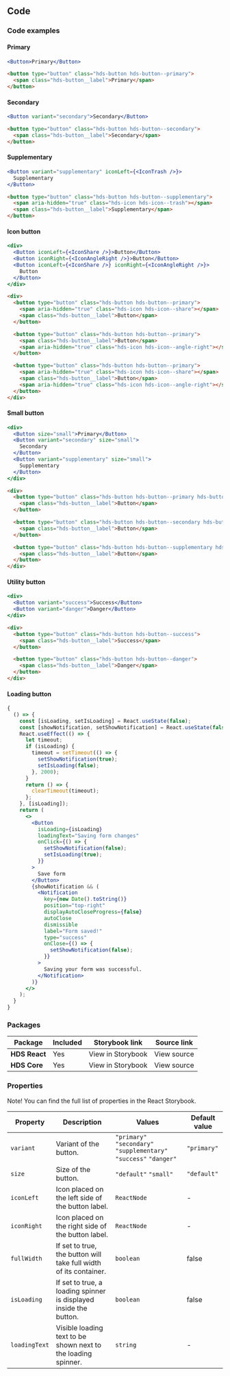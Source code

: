 
## Code

### Code examples

#### Primary

<Playground>

```jsx
<Button>Primary</Button>
```

```html
<button type="button" class="hds-button hds-button--primary">
  <span class="hds-button__label">Primary</span>
</button>
```

</Playground>


#### Secondary

<Playground>

```jsx
<Button variant="secondary">Secondary</Button>
```

```html
<button type="button" class="hds-button hds-button--secondary">
  <span class="hds-button__label">Secondary</span>
</button>
```

</Playground>


#### Supplementary

<Playground>

```jsx
<Button variant="supplementary" iconLeft={<IconTrash />}>
  Supplementary
</Button>
```

```html
<button type="button" class="hds-button hds-button--supplementary">
  <span aria-hidden="true" class="hds-icon hds-icon--trash"></span>
  <span class="hds-button__label">Supplementary</span>
</button>
```

</Playground>


#### Icon button

<Playground>

```jsx
<div>
  <Button iconLeft={<IconShare />}>Button</Button>
  <Button iconRight={<IconAngleRight />}>Button</Button>
  <Button iconLeft={<IconShare />} iconRight={<IconAngleRight />}>
    Button
  </Button>
</div>
```

```html
<div>
  <button type="button" class="hds-button hds-button--primary">
    <span aria-hidden="true" class="hds-icon hds-icon--share"></span>
    <span class="hds-button__label">Button</span>
  </button>

  <button type="button" class="hds-button hds-button--primary">
    <span class="hds-button__label">Button</span>
    <span aria-hidden="true" class="hds-icon hds-icon--angle-right"></span>
  </button>

  <button type="button" class="hds-button hds-button--primary">
    <span aria-hidden="true" class="hds-icon hds-icon--share"></span>
    <span class="hds-button__label">Button</span>
    <span aria-hidden="true" class="hds-icon hds-icon--angle-right"></span>
  </button>
</div>
```

</Playground>


#### Small button

<Playground>


```jsx
<div>
  <Button size="small">Primary</Button>
  <Button variant="secondary" size="small">
    Secondary
  </Button>
  <Button variant="supplementary" size="small">
    Supplementary
  </Button>
</div>
```

```html
<div>
  <button type="button" class="hds-button hds-button--primary hds-button--small">
    <span class="hds-button__label">Button</span>
  </button>

  <button type="button" class="hds-button hds-button--secondary hds-button--small">
    <span class="hds-button__label">Button</span>
  </button>

  <button type="button" class="hds-button hds-button--supplementary hds-button--small">
    <span class="hds-button__label">Button</span>
  </button>
</div>
```

</Playground>


#### Utility button

<Playground>


```jsx
<div>
  <Button variant="success">Success</Button>
  <Button variant="danger">Danger</Button>
</div>
```

```html
<div>
  <button type="button" class="hds-button hds-button--success">
    <span class="hds-button__label">Success</span>
  </button>

  <button type="button" class="hds-button hds-button--danger">
    <span class="hds-button__label">Danger</span>
  </button>
</div>
```

</Playground>


#### Loading button

<Playground>


```jsx
{
  () => {
    const [isLoading, setIsLoading] = React.useState(false);
    const [showNotification, setShowNotification] = React.useState(false);
    React.useEffect(() => {
      let timeout;
      if (isLoading) {
        timeout = setTimeout(() => {
          setShowNotification(true);
          setIsLoading(false);
        }, 2000);
      }
      return () => {
        clearTimeout(timeout);
      };
    }, [isLoading]);
    return (
      <>
        <Button
          isLoading={isLoading}
          loadingText="Saving form changes"
          onClick={() => {
            setShowNotification(false);
            setIsLoading(true);
          }}
        >
          Save form
        </Button>
        {showNotification && (
          <Notification
            key={new Date().toString()}
            position="top-right"
            displayAutoCloseProgress={false}
            autoClose
            dismissible
            label="Form saved!"
            type="success"
            onClose={() => {
              setShowNotification(false);
            }}
          >
            Saving your form was successful.
          </Notification>
        )}
      </>
    );
  }
}
```

</Playground>

### Packages
| Package           | Included                      | Storybook link                                                                                                                      | Source link   |
| ----------------- | ----------------------------- | ----------------------------------------------------------------------------------------------------------------------------------- | ------------- |
| **HDS React**     | <IconCheckCircleFill /> Yes   | <Link size="M" external href="/storybook/react/?path=/story/components-button--primary">View in Storybook</Link>  | <Link size="M" external href="https://github.com/City-of-Helsinki/helsinki-design-system/tree/master/packages/react/src/components/button">View source</Link> |
| **HDS Core**      | <IconCheckCircleFill /> Yes   | <Link size="M" external href="/storybook/core/?path=/story/components-button--primary">View in Storybook</Link>  | <Link size="M" external href="https://github.com/City-of-Helsinki/helsinki-design-system/tree/master/packages/core/src/components/button">View source</Link> |

### Properties
Note! You can find the full list of properties in the <Link size="M" href="/storybook/react/?path=/docs/components-button--primary" external>React Storybook.</Link>

| Property      | Description                                                       | Values                                                             | Default value |
| ------------- | ----------------------------------------------------------------- | ------------------------------------------------------------------ | ------------- |
| `variant`     | Variant of the button.                                            | `"primary"` `"secondary"` `"supplementary"` `"success"` `"danger"` | `"primary"`   |
| `size`        | Size of the button.                                               | `"default"` `"small"`                                              | `"default"`   |
| `iconLeft`    | Icon placed on the left side of the button label.                 | `ReactNode`                                                        | -             |
| `iconRight`   | Icon placed on the right side of the button label.                | `ReactNode`                                                        | -             |
| `fullWidth`   | If set to true, the button will take full width of its container. | `boolean`                                                          | false         |
| `isLoading`   | If set to true, a loading spinner is displayed inside the button. | `boolean`                                                          | false         |
| `loadingText` | Visible loading text to be shown next to the loading spinner.     | `string`                                                           | -             |

